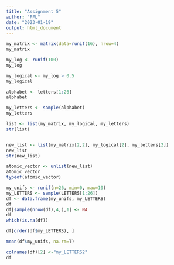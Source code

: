 ```yaml
---
title: "Assignment 5"
author: "PFL"
date: "2023-01-19"
output: html_document
---
```


```r
my_matrix <- matrix(data=runif(16), nrow=4)
my_matrix

my_log <- runif(100)
my_log

my_logical <- my_log > 0.5
my_logical

alphabet <- letters[1:26]
alphabet

my_letters <- sample(alphabet)
my_letters

list <- list(my_matrix, my_logical, my_letters)
str(list)


new_list <- list(my_matrix[2,2], my_logical[2], my_letters[2])
new_list
str(new_list)

atomic_vector <- unlist(new_list)
atomic_vector
typeof(atomic_vector)

my_unifs <- runif(n=26, min=0, max=10)
my_LETTERS <- sample(LETTERS[1:26])
df <- data.frame(my_unifs, my_LETTERS)
df
df[sample(nrow(df),4,),1] <- NA
df
which(is.na(df))

df[order(df$my_LETTERS), ]

mean(df$my_unifs, na.rm=T)

colnames(df)[2] <-"my_LETTERS2"
df

```

